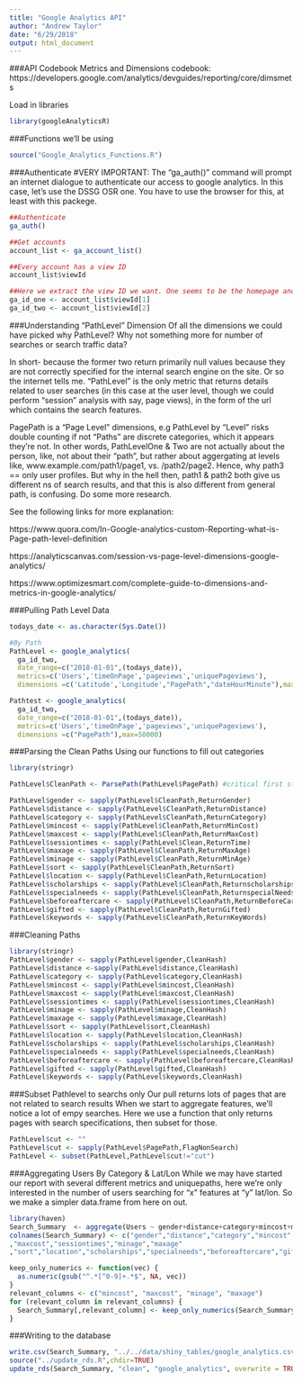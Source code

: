 ```yaml
---
title: "Google Analytics API"
author: "Andrew Taylor"
date: "6/29/2018"
output: html_document
---
```


###API Codebook
Metrics and Dimensions codebook: https://developers.google.com/analytics/devguides/reporting/core/dimsmets

Load in libraries
```r
library(googleAnalyticsR)
```

###Functions we'll be using
```r
source("Google_Analytics_Functions.R")
```


###Authenticate
#VERY IMPORTANT:
The "ga_auth()" command will prompt an internet dialogue to authenticate our access to google analytics. In this case, let's use the DSSG OSR one. You have to use the browser for this, at least with this packege. 
```r
##Authenticate
ga_auth()

##Get accounts
account_list <- ga_account_list()

##Every account has a view ID
account_list$viewId

##Here we extract the view ID we want. One seems to be the homepage and two seems to be the search engine.
ga_id_one <- account_list$viewId[1]
ga_id_two <- account_list$viewId[2]
```

###Understanding "PathLevel" Dimension 
Of all the dimensions we could have picked why PathLevel? Why not something more for number of searches or search traffic data? 

In short- because the former two return primarily null values because they are not correctly specified for the internal search engine on the site. Or so the internet tells me. "PathLevel" is the only metric that returns details related to user searches (in this case at the user level, though we could perform "session" analysis with say, page views), in the form of the url which contains the search features.

PagePath is a "Page Level" dimensions, e.g PathLevel by "Level" risks double counting if not "Paths" are discrete categories, which it appears they're not. In other words, PathLevelOne & Two are not actually about the person, like, not about their "path", but rather about aggergating at levels like, www.example.com/path1/page1, vs. /path2/page2. Hence, why path3 == only user profiles. But why in the hell then, path1 & path2 both give us different ns of search results, and that this is also different from general path, is confusing. Do some more research. 

See the following links for more explanation:

https://www.quora.com/In-Google-analytics-custom-Reporting-what-is-Page-path-level-definition

https://analyticscanvas.com/session-vs-page-level-dimensions-google-analytics/

https://www.optimizesmart.com/complete-guide-to-dimensions-and-metrics-in-google-analytics/

###Pulling Path Level Data
```r
todays_date <- as.character(Sys.Date())

#By Path
PathLevel <- google_analytics(
  ga_id_two, 
  date_range=c("2018-01-01",(todays_date)),
  metrics=c('Users','timeOnPage','pageviews','uniquePageviews'),
  dimensions =c('Latitude','Longitude',"PagePath","dateHourMinute"),max=50000)

Pathtest <- google_analytics(
  ga_id_two, 
  date_range=c("2018-01-01",(todays_date)),
  metrics=c('Users','timeOnPage','pageviews','uniquePageviews'),
  dimensions =c("PagePath"),max=50000)
```

###Parsing the Clean Paths
Using our functions to fill out categories
```r
library(stringr)

PathLevel$CleanPath <- ParsePath(PathLevel$PagePath) #critical first stage, standardizes the different features of the html hash

PathLevel$gender <- sapply(PathLevel$CleanPath,ReturnGender)
PathLevel$distance <- sapply(PathLevel$CleanPath,ReturnDistance)
PathLevel$category <- sapply(PathLevel$CleanPath,ReturnCategory)
PathLevel$mincost <- sapply(PathLevel$CleanPath,ReturnMinCost)
PathLevel$maxcost <- sapply(PathLevel$CleanPath,ReturnMaxCost)
PathLevel$sessiontimes <- sapply(PathLevel$Clean,ReturnTime)
PathLevel$maxage <- sapply(PathLevel$CleanPath,ReturnMaxAge)
PathLevel$minage <- sapply(PathLevel$CleanPath,ReturnMinAge)
PathLevel$sort <- sapply(PathLevel$CleanPath,ReturnSort)
PathLevel$location <- sapply(PathLevel$CleanPath,ReturnLocation)
PathLevel$scholarships <- sapply(PathLevel$CleanPath,Returnscholarships)
PathLevel$specialneeds <- sapply(PathLevel$CleanPath,ReturnspecialNeeds)
PathLevel$beforeaftercare <- sapply(PathLevel$CleanPath,ReturnBeforeCare)
PathLevel$gifted <- sapply(PathLevel$CleanPath,ReturnGifted)
PathLevel$keywords <- sapply(PathLevel$CleanPath,ReturnKeyWords)
```

###Cleaning Paths
```r
library(stringr)
PathLevel$gender <- sapply(PathLevel$gender,CleanHash)
PathLevel$distance <-sapply(PathLevel$distance,CleanHash)
PathLevel$category <- sapply(PathLevel$category,CleanHash)
PathLevel$mincost <- sapply(PathLevel$mincost,CleanHash)
PathLevel$maxcost <- sapply(PathLevel$maxcost,CleanHash)
PathLevel$sessiontimes <- sapply(PathLevel$sessiontimes,CleanHash)
PathLevel$minage <- sapply(PathLevel$minage,CleanHash)
PathLevel$maxage <- sapply(PathLevel$maxage,CleanHash)
PathLevel$sort <- sapply(PathLevel$sort,CleanHash)
PathLevel$location <- sapply(PathLevel$location,CleanHash)
PathLevel$scholarships <- sapply(PathLevel$scholarships,CleanHash)
PathLevel$specialneeds <- sapply(PathLevel$specialneeds,CleanHash)
PathLevel$beforeaftercare <- sapply(PathLevel$beforeaftercare,CleanHash)
PathLevel$gifted <- sapply(PathLevel$gifted,CleanHash)
PathLevel$keywords <- sapply(PathLevel$keywords,CleanHash)
```

###Subset Pathlevel to searchs only
Our pull returns lots of pages that are not related to search results When we start to aggregate features, we'll notice a lot of empy searches. Here we use a function that only returns pages with search specifications, then subset for those. 
```r
PathLevel$cut <- ""
PathLevel$cut <- sapply(PathLevel$PagePath,FlagNonSearch)
PathLevel <- subset(PathLevel,PathLevel$cut!="cut")
```


###Aggregating Users By Category & Lat/Lon
While we may have started our report with several different metrics and uniquepaths, here we're only interested in the number of users searching for "x" features at "y" lat/lon. So we make a simpler data.frame from here on out. 
```r
library(haven)
Search_Summary  <- aggregate(Users ~ gender+distance+category+mincost+maxcost+sessiontimes+minage+maxage+sort+location+scholarships+specialneeds+beforeaftercare+gifted+keywords+Latitude+Longitude,data=PathLevel,sum,na.rm=TRUE,na.action=NULL)
colnames(Search_Summary) <- c("gender","distance","category","mincost"
,"maxcost","sessiontimes","minage","maxage"
,"sort","location","scholarships","specialneeds","beforeaftercare","gifted","keywords","lat","long","users")
```

```r
keep_only_numerics <- function(vec) {
  as.numeric(gsub("^.*[^0-9]+.*$", NA, vec))
}
relevant_columns <- c("mincost", "maxcost", "minage", "maxage") 
for (relevant_column in relevant_columns) {
  Search_Summary[,relevant_column] <- keep_only_numerics(Search_Summary[,relevant_column])
}
```

###Writing to the database
```r
write.csv(Search_Summary, "../../data/shiny_tables/google_analytics.csv")
source("../update_rds.R",chdir=TRUE)
update_rds(Search_Summary, "clean", "google_analytics", overwrite = TRUE)
```

